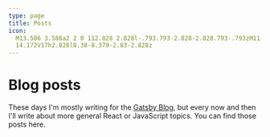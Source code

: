 ```yaml
---
type: page
title: Posts
icon:
  M13.586 3.586a2 2 0 112.828 2.828l-.793.793-2.828-2.828.793-.793zM11.379 5.793L3
  14.172V17h2.828l8.38-8.379-2.83-2.828z
---
```



# Blog posts

These days I'm mostly writing for the [Gatsby Blog](https://www.gatsbyjs.com/contributors/paul-scanlon), but every now
and then I'll write about more general React or JavaScript topics. You can find those posts here.

<AllPosts />
